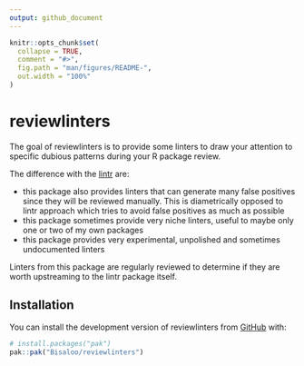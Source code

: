 ```yaml
---
output: github_document
---
```


<!-- README.md is generated from README.Rmd. Please edit that file -->

```r
knitr::opts_chunk$set(
  collapse = TRUE,
  comment = "#>",
  fig.path = "man/figures/README-",
  out.width = "100%"
)
```

# reviewlinters

<!-- badges: start -->
<!-- badges: end -->

The goal of reviewlinters is to provide some linters to draw your attention to specific dubious patterns during your R package review.

The difference with the [lintr](https://lintr.r-lib.org/) are:

- this package also provides linters that can generate many false positives since they will be reviewed manually. This is diametrically opposed to lintr approach which tries to avoid false positives as much as possible
- this package sometimes provide very niche linters, useful to maybe only one or two of my own packages
- this package provides very experimental, unpolished and sometimes undocumented linters

Linters from this package are regularly reviewed to determine if they are worth upstreaming to the lintr package itself.

## Installation

You can install the development version of reviewlinters from [GitHub](https://github.com/) with:

``` r
# install.packages("pak")
pak::pak("Bisaloo/reviewlinters")
```
